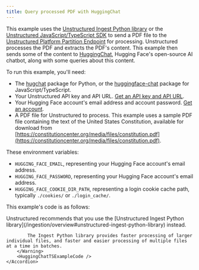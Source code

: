 ```yaml
---
title: Query processed PDF with HuggingChat
---
```


This example uses the [Unstructured Ingest Python library](/ingestion/overview#unstructured-ingest-python-library) or the 
[Unstructured JavaScript/TypeScript SDK](/platform-api/partition-api/sdk-jsts) to send a PDF file to 
the [Unstructured Platform Partition Endpoint](/platform-api/partition-api/overview) for processing. Unstructured processes the PDF and extracts the PDF's content. 
This example then sends some of the content to [HuggingChat](https://huggingface.co/chat/), Hugging Face's open-source AI chatbot, 
along with some queries about this content.

To run this example, you'll need:

- The [hugchat](https://pypi.org/project/hugchat/) package for Python, or the [huggingface-chat](https://www.npmjs.com/package/huggingface-chat) package for JavaScript/TypeScript.
- Your Unstructured API key and API URL. [Get an API key and API URL](/platform-api/parition-api/overview). 
- Your Hugging Face account's email address and account password. [Get an account](https://huggingface.co/join).
- A PDF file for Unstructured to process. This example uses a sample PDF file containing the text of the United States Constitution, 
available for download from [https://constitutioncenter.org/media/files/constitution.pdf](https://constitutioncenter.org/media/files/constitution.pdf).


<SharedAPIKeyURL />

These environment variables:

- `HUGGING_FACE_EMAIL`, representing your Hugging Face account's email address. 
- `HUGGING_FACE_PASSWORD`, representing your Hugging Face account's email address.
- `HUGGING_FACE_COOKIE_DIR_PATH`, representing a login cookie cache path, typically `./cookies/` or `./login_cache/`.

This example's code is as follows:


<AccordionGroup>
    <Accordion title="Ingest Python library">
        <HuggingChatPyExampleCode />
    </Accordion>
    <Accordion title="JavaScript/TypeScript SDK">
        <Warning>
            Unstructured recommends that you use the [Unstructured Ingest Python library](/ingestion/overview#unstructured-ingest-python-library) instead. 
    
            The Ingest Python library provides faster processing of larger individual files, and faster and easier processing of multiple files at a time in batches.
        </Warning>
        <HuggingChatTSExampleCode />
    </Accordion>
</AccordionGroup>